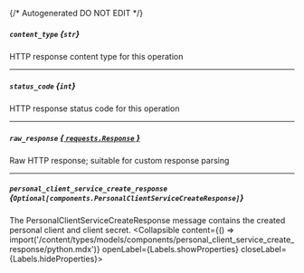 {/* Autogenerated DO NOT EDIT  */}

##### `content_type` *{`str`}*
HTTP response content type for this operation

---
##### `status_code` *{`int`}*
HTTP response status code for this operation

---
##### `raw_response` [*{ `requests.Response` }*](https://requests.readthedocs.io/en/latest/api/#requests.Response)
Raw HTTP response; suitable for custom response parsing

---
##### `personal_client_service_create_response` *{`Optional[components.PersonalClientServiceCreateResponse]`}*
The PersonalClientServiceCreateResponse message contains the created personal client and client secret.
<Collapsible content={() => import('/content/types/models/components/personal_client_service_create_response/python.mdx')} openLabel={Labels.showProperties} closeLabel={Labels.hideProperties}>
</Collapsible>


